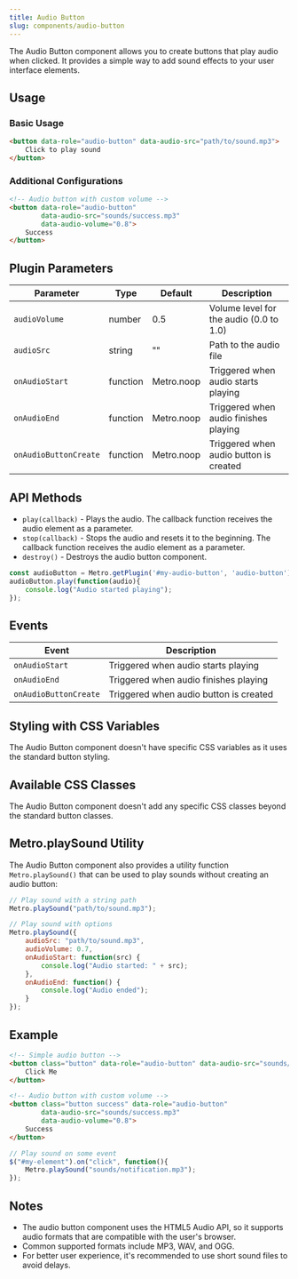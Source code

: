 ```yaml
---
title: Audio Button
slug: components/audio-button
---
```


The Audio Button component allows you to create buttons that play audio when clicked. It provides a simple way to add sound effects to your user interface elements.

## Usage

<CodePen user="olton" hash="MYwXwEm" height="700"/>

### Basic Usage

```html
<button data-role="audio-button" data-audio-src="path/to/sound.mp3">
    Click to play sound
</button>
```

### Additional Configurations

```html
<!-- Audio button with custom volume -->
<button data-role="audio-button" 
        data-audio-src="sounds/success.mp3" 
        data-audio-volume="0.8">
    Success
</button>
```

## Plugin Parameters

| Parameter | Type | Default | Description |
| --- | --- | --- | --- |
| `audioVolume` | number | 0.5 | Volume level for the audio (0.0 to 1.0) |
| `audioSrc` | string | "" | Path to the audio file |
| `onAudioStart` | function | Metro.noop | Triggered when audio starts playing |
| `onAudioEnd` | function | Metro.noop | Triggered when audio finishes playing |
| `onAudioButtonCreate` | function | Metro.noop | Triggered when audio button is created |

## API Methods

+ `play(callback)` - Plays the audio. The callback function receives the audio element as a parameter.
+ `stop(callback)` - Stops the audio and resets it to the beginning. The callback function receives the audio element as a parameter.
+ `destroy()` - Destroys the audio button component.

```javascript
const audioButton = Metro.getPlugin('#my-audio-button', 'audio-button');
audioButton.play(function(audio){
    console.log("Audio started playing");
});
```

## Events

| Event | Description |
| --- | --- |
| `onAudioStart` | Triggered when audio starts playing |
| `onAudioEnd` | Triggered when audio finishes playing |
| `onAudioButtonCreate` | Triggered when audio button is created |

## Styling with CSS Variables

The Audio Button component doesn't have specific CSS variables as it uses the standard button styling.

## Available CSS Classes

The Audio Button component doesn't add any specific CSS classes beyond the standard button classes.

## Metro.playSound Utility

The Audio Button component also provides a utility function `Metro.playSound()` that can be used to play sounds without creating an audio button:

```javascript
// Play sound with a string path
Metro.playSound("path/to/sound.mp3");

// Play sound with options
Metro.playSound({
    audioSrc: "path/to/sound.mp3",
    audioVolume: 0.7,
    onAudioStart: function(src) {
        console.log("Audio started: " + src);
    },
    onAudioEnd: function() {
        console.log("Audio ended");
    }
});
```

## Example

```html
<!-- Simple audio button -->
<button class="button" data-role="audio-button" data-audio-src="sounds/click.mp3">
    Click Me
</button>

<!-- Audio button with custom volume -->
<button class="button success" data-role="audio-button" 
        data-audio-src="sounds/success.mp3" 
        data-audio-volume="0.8">
    Success
</button>
```

```javascript
// Play sound on some event
$("#my-element").on("click", function(){
    Metro.playSound("sounds/notification.mp3");
});
```

## Notes

- The audio button component uses the HTML5 Audio API, so it supports audio formats that are compatible with the user's browser.
- Common supported formats include MP3, WAV, and OGG.
- For better user experience, it's recommended to use short sound files to avoid delays.